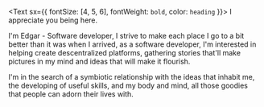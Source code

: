 <Text sx={{ fontSize: [4, 5, 6], fontWeight: `bold`, color: `heading` }}>
  I appreciate you being here.
</Text>

I'm Edgar - Software developer, I strive to make each place I go to a bit better than it was when I arrived, as a software developer, I'm interested in helping create descentralized platforms, gathering stories that'll make pictures in my mind and ideas that will make it flourish.

I'm in the search of a symbiotic relationship with the ideas that inhabit me, the developing of useful skills, and my body and mind, all those goodies that people can adorn their lives with.

